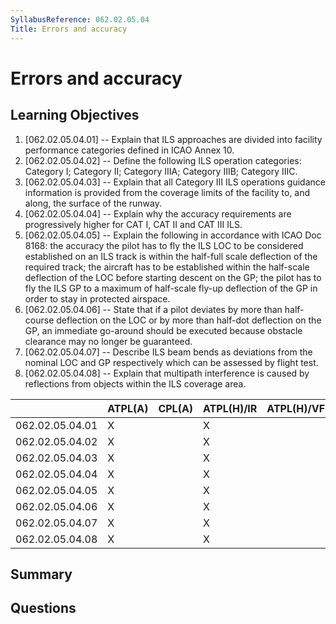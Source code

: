 ```yaml
---
SyllabusReference: 062.02.05.04
Title: Errors and accuracy
---
```


# Errors and accuracy

## Learning Objectives

1. [062.02.05.04.01] -- Explain that ILS approaches are divided into facility
   performance categories defined in ICAO Annex 10.
2. [062.02.05.04.02] -- Define the following ILS operation categories: Category
   I; Category II; Category IIIA; Category IIIB; Category IIIC.
3. [062.02.05.04.03] -- Explain that all Category III ILS operations guidance
   information is provided from the coverage limits of the facility to, and
   along, the surface of the runway.
4. [062.02.05.04.04] -- Explain why the accuracy requirements are progressively
   higher for CAT I, CAT II and CAT III ILS.
5. [062.02.05.04.05] -- Explain the following in accordance with ICAO Doc 8168:
   the accuracy the pilot has to fly the ILS LOC to be considered established on
   an ILS track is within the half-full scale deflection of the required track;
   the aircraft has to be established within the half-scale deflection of the
   LOC before starting descent on the GP; the pilot has to fly the ILS GP to a
   maximum of half-scale fly-up deflection of the GP in order to stay in
   protected airspace.
6. [062.02.05.04.06] -- State that if a pilot deviates by more than half-course
   deflection on the LOC or by more than half-dot deflection on the GP, an
   immediate go-around should be executed because obstacle clearance may no
   longer be guaranteed.
7. [062.02.05.04.07] -- Describe ILS beam bends as deviations from the nominal
   LOC and GP respectively which can be assessed by flight test.
8. [062.02.05.04.08] -- Explain that multipath interference is caused by
   reflections from objects within the ILS coverage area.

|                 | ATPL(A) | CPL(A) | ATPL(H)/IR | ATPL(H)/VFR | CPL(H) | IR  | CBIR(A) |
| --------------- | ------- | ------ | ---------- | ----------- | ------ | --- | ------- |
| 062.02.05.04.01 | X       |        | X          |             |        | X   | X       |
| 062.02.05.04.02 | X       |        | X          |             |        | X   |         |
| 062.02.05.04.03 | X       |        | X          |             |        | X   |         |
| 062.02.05.04.04 | X       |        | X          |             |        | X   |         |
| 062.02.05.04.05 | X       |        | X          |             |        | X   | X       |
| 062.02.05.04.06 | X       |        | X          |             |        | X   | X       |
| 062.02.05.04.07 | X       |        | X          |             |        | X   |         |
| 062.02.05.04.08 | X       |        | X          |             |        | X   |         |

## Summary

## Questions
